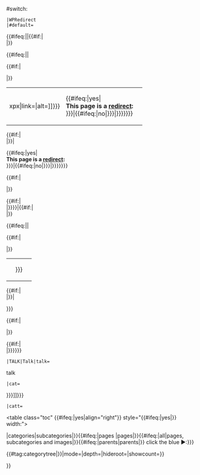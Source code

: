{{{{{|safesubst:}}}#switch:{{{1}}}  
 |WPRedirect 
 |#default=
{{#ifeq:{{{small|}}}||{{#if:{{{olb|}}}|<br />|}}<table class="{{{table class|plainlinks ombox ombox-move" role="presentation}}}" style="{{{table style|}}}">{{{th|}}}{{{tr|<tr>}}}{{#ifeq:{{{xfile|}}}||<td class="{{{td class|mbox-image}}}">{{{file|[[File:Symbol redirect arrow with gradient.svg|{{{px|30}}}x{{{px|30}}}px|link={{{link|https://en.wikipedia.org/wiki/https://en.wikipedia.org/wiki/Wikipedia:WikiProject_Redirect}}}|alt={{{alt|WikiProject Redirect icon}}}]]}}}</td><td class="{{{td class2|mbox-text}}}" style="{{{td style|}}}">{{#ifeq:{{{Redr}}}|yes|<br />'''This page is a [[Wikipedia:Redirect|redirect]]:'''<br />{{{1|{{{text|}}}}}}|{{#ifeq:{{{Redr}}}|no|{{{1|{{{text|}}}}}}|{{{1|{{{text|}}}}}}}}}}</td>{{#if:{{{file2|}}}|<td><span style="float:right">{{{file2}}}</span></td>|}}</tr></table>{{{cats|}}}{{#if:{{{clb|}}}|<br />|}}|<td class="{{{td class2|mbox-text}}}" style="{{{td style|}}}">{{#ifeq:{{{Redr}}}|yes|<br />'''This page is a [[Wikipedia:Redirect|redirect]]:'''<br />{{{1|{{{text|}}}}}}|{{#ifeq:{{{Redr}}}|no|{{{1|{{{text|}}}}}}|{{{1|{{{text|}}}}}}}}}}</td>{{#if:{{{file2|}}}|<td><span style="float:right">{{{file2}}}</span></td>|}}</tr></table>{{{cats|}}}{{#if:{{{clb|}}}|<br />|}}}}|{{#if:{{{solb|}}}|<br />|}}<table class="plainlinks ombox mbox-small WPRbox-notice">{{{sth|}}}{{{str|<tr>}}}{{#ifeq:{{{sxfile|}}}||<td class="mbox-image">{{{sfile|[[File:Symbol redirect arrow with gradient.svg|10x10px|link=https://en.wikipedia.org/wiki/https://en.wikipedia.org/wiki/Wikipedia:WikiProject_Redirect|alt=WikiProject Redirect icon]]}}}</td><td class="mbox-text">{{{1|{{{stext|}}}}}}</td>{{#if:{{{sfile2|}}}|<td><span style="float:right">{{{sfile2}}}</span></td>|}}</tr></table>{{{scat|}}}{{#if:{{{sclb|}}}|<br />|}}|<td class="mbox-text">{{{1|{{{stext|}}}}}}</td>{{#if:{{{sfile2|}}}|<td><span style="float:right">{{{sfile2}}}</span></td>|}}</tr></table>{{{scat|}}}{{#if:{{{sclb|}}}|<br />|}}}}}}

 |TALK|Talk|talk=
talk
 |cat=

{{{|[[<noinclude></noinclude>Category:重定向專題{{#ifeq:{{S<includeonly></includeonly>UBJECTSPACE}}|Wikipedia|百科頁面|{{#ifeq:{{SUBJ<noinclude></noinclude>ECTSPACE}}|Category| |{{#ifeq:{{SUBJECTSP<includeonly></includeonly>ACE}}|Portal|主題頁面|模板}}}}}}]]}}}

 |catt=

<table class="toc" {{#ifeq:{{{alignright|}}}|yes|align="right"}} style="{{#ifeq:{{{rounded|}}}|yes|{{border-radius|10px}}}} width:{{{width}}}">
<th>{{{header|To display all {{#ifeq:{{{mode|categories}}}|categories|subcategories|}}{{#ifeq:{{{mode|}}}|pages |pages|}}{{#ifeq:{{{mode|}}}|all|pages, subcategories and images|}}{{#ifeq:{{{mode|}}}|parents|parents|}} click the blue ►:}}}</th>
<tr><td>{{#tag:categorytree|{{{1|{{PAGENAME}}}}}|mode={{{mode|}}}|depth={{{depth|0}}}|hideroot={{{hideroot|off}}}|showcount={{{showcount|on}}}}}</td></tr></table>

}}<noinclude>
{{documentation}}</noinclude>